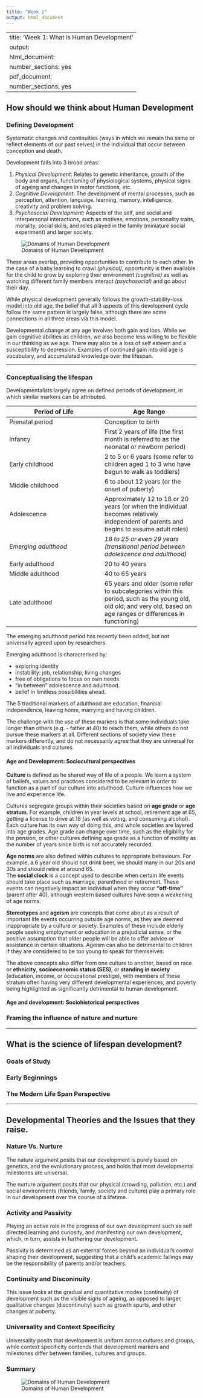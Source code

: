 ```yaml
---
title: "Week 1"
output: html_document
---
```


---
title: 'Week 1: What is Human Development'
output:
  html_document:
    number_sections: yes
  pdf_document:
    number_sections: yes
---

## How should we think about Human Development

### Defining Development
  
Systematic changes and continuities (ways in which we remain the same or reflect elements of our past selves) in the individual that occur between conception and death.  

Development falls into 3 broad areas:
  
1. _Physical Development_: Relates to genetic inheritance, growth of the body and organs, functioning of physiological systems, physical signs of ageing and changes in motor functions, etc.
2. _Cognitive Development_: The development of mental processes, such as perception, attention, language. learning, memory. intelligence, creativity and problem solving.
3. _Psychosocial Development_: Aspects of the self, and social and interpersonal interactions, such as motives, emotions, personality traits, morality, social skills, and roles played in the family (miniature social experiment) and larger society.
			

![Domains of Human Development](Images/Week1/figure1_1.png)

		
These areas overlap, providing opportunities to contribute to each other. In the case of a baby learning to crawl _(physical)_, opportunity is then available for the child to grow by exploring their environment _(cognitive)_ as well as watching     different family members interact _(psychosocial)_ and go about their day.  
		
While physical development generally follows the growth-stability-loss model into old age, the belief that all 3 aspects of this development cycle follow the same pattern is largely false, although there are some connections in all three areas via this model.  
		
Developmental change at any age involves both gain and loss. While we gain cognitive abilities as children, we also become less willing to be flexible in our thinking as we age. There may also be a loss of self esteem and a susceptibility to depression. Examples of continued gain into old age is vocabulary, and accumulated knowledge over the lifespan.  

***

### Conceptualising the lifespan

Developmentalists largely agree on defined periods of development, in which similar markers can be attributed. 

__Period of Life__  | __Age Range__
------------- | -------------
Prenatal period  | Conception to birth
Infancy  | First 2 years of life (the first month is referred to as the neonatal or newborn period)
Early childhood  | 2 to 5 or 6 years (some refer to children aged 1 to 3 who have begun to walk as toddlers)
Middle childhood  | 6 to about 12 years (or the onset of puberty)
Adolescence  | Approximately 12 to 18 or 20 years (or when the individual becomes relatively independent of parents and begins to assume adult roles)
_Emerging adulthood_  | _18 to 25 or even 29 years (transitional period between adolescence and adulthood)_
Early adulthood  | 20 to 40 years
Middle adulthood  | 40 to 65 years
Late adulthood  | 65 years and older (some refer to subcategories within this period, such as the young old, old old, and very old, based on age ranges or differences in functioning)

The emerging adulthood period has recently been added, but not universally agreed upon by researchers.  

Emerging adulthood is characterised by:  

* exploring identity
* instability: job, relationship, living changes
* free of obligations to focus on own needs.
* "in between" adolescence and adulthood.
* belief in limitless possibilities ahead.

The 5 traditional markers of adulthood are education, financial independence, leaving home, marrying and having children.  

The challenge with the use of these markers is that some individuals take longer than others (e.g. - father at 40) to reach them, while others do not pursue these markers at all. Different sections of society view these markers differently, and do not necessarily agree that they are universal for all individuals and cultures.  

#### Age and Development: Sociocultural perspectives

__Culture__ is defined as he shared way of life of a people. We learn a system of beliefs, values and practices considered to be relevant in order to function as a part of our culture into adulthood. Culture influences how we live and experience life.  

Cultures segregate groups within their societies based on __age grade__ or __age stratum__. For example, children in year levels at school, retirement age at 65, getting a license to drive at 18 (as well as voting, and consuming alcohol). Each culture has its own way of doing this, and whole societies are layered into age grades. Age grade can change over time, such as the eligibility for the pension, or other cultures defining age grade as a function of motility as the number of years since birth is not accurately recorded.  

__Age norms__ are also defined within cultures to appropriate behaviours. For example, a 6 year old should not drink beer, we should many in our 20s and 30s and should retire at around 65.  
The __social clock__ is a concept used to describe when certain life events should take place such as marriage, parenthood or retirement. These events can negatively impact an individual when they occur __"off-time"__ (parent after 40), although western based cultures have seen a weakening of age norms.  

__Stereotypes__ and __ageism__ are concepts that come about as a result of important life events occurring outside age norms, as they are deemed inappropriate by a culture or society. Examples of these include elderly people seeking employment or education in a prejudicial sense, or the positive assumption that older people will be able to offer advice or assistance in certain situations. Ageism can also be detrimental to children if they are considered to be too young to speak for themselves.  

The above concepts also differ from one culture to another, based on race or __ethnicity__, __socioeconomic status (SES)__, or __standing in society__ (education, income, or occupational prestige), with members of these stratum often having very different developmental experiences, and poverty being highlighted as significantly detrimental to human development. 

#### Age and development: Sociohistorical perspectives
### Framing the influence of nature and nurture

***

## What is the science of lifespan development?

### Goals of Study
### Early Beginnings
### The Modern Life Span Perspective

***

## Developmental Theories and the Issues that they raise. {.tabset}

### Nature Vs. Nurture

The nature argument posits that our development is purely based on genetics, and the evolutionary process, and holds that most developmental milestones are universal. 

The nurture argument posits that our physical (crowding, pollution, etc.) and social environments (friends, family, society and culture) play a primary role in our development over the course of a lifetime.

### Activity and Passivity

Playing an active role in the progress of our own development such as self directed learning and curiosity, and manifesting our own development, which, in turn, assists in furthering our development.

Passivity is determined as an external forces beyond an individual's control shaping their development, suggesting that a child's academic failings may be the responsibility of parents and/or teachers.

### Continuity and Disconinuity

This issue looks at the gradual and quantitative modes (continuity) of development such as the visible signs of ageing, as opposed to larger, qualitative changes (discontinuity) such as growth spurts, and other changes at puberty.

### Universality and Context Specificity

Universality posits that development is uniform across cultures and groups, while context specificity contends that development markers and milestones differ between families, cultures and groups. 

### Summary
![Domains of Human Development](Images/Week1/figure2_2.png)

## {-}